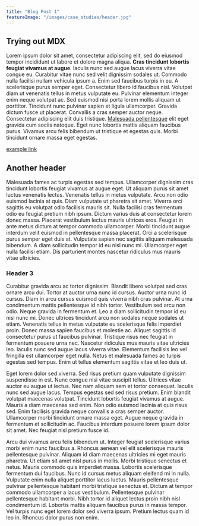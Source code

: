 ```yaml
---
title: "Blog Post 1"
featureImage: "/images/case_studies/header.jpg"
---
```


## Trying out MDX

Lorem ipsum dolor sit amet, consectetur adipiscing elit, sed do eiusmod tempor incididunt ut labore et dolore magna aliqua. **Cras tincidunt lobortis feugiat vivamus at augue**. Iaculis nunc sed augue lacus viverra vitae congue eu. Curabitur vitae nunc sed velit dignissim sodales ut. Commodo nulla facilisi nullam vehicula ipsum a. Enim sed faucibus turpis in eu. A scelerisque purus semper eget. Consectetur libero id faucibus nisl. Volutpat diam ut venenatis tellus in metus vulputate eu. Pulvinar elementum integer enim neque volutpat ac. Sed euismod nisi porta lorem mollis aliquam ut porttitor. Tincidunt nunc pulvinar sapien et ligula ullamcorper. Gravida dictum fusce ut placerat. Convallis a cras semper auctor neque. Consectetur adipiscing elit duis tristique. [Malesuada pellentesque](http://example.com/ "This is a title")
elit eget gravida cum sociis natoque. Eget nunc lobortis mattis aliquam faucibus purus. Vivamus arcu felis bibendum ut tristique et egestas quis. Morbi tincidunt ornare massa eget egestas.

[example link](http://example.com/ "This is a title")

## Another header

Malesuada fames ac turpis egestas sed tempus. Ullamcorper dignissim cras tincidunt lobortis feugiat vivamus at augue eget. Ut aliquam purus sit amet luctus venenatis lectus. Venenatis tellus in metus vulputate. Arcu non odio euismod lacinia at quis. Diam vulputate ut pharetra sit amet. Viverra orci sagittis eu volutpat odio facilisis mauris sit. Nulla facilisi cras fermentum odio eu feugiat pretium nibh ipsum. Dictum varius duis at consectetur lorem donec massa. Placerat vestibulum lectus mauris ultrices eros. Feugiat in ante metus dictum at tempor commodo ullamcorper. Morbi tincidunt augue interdum velit euismod in pellentesque massa placerat. Orci a scelerisque purus semper eget duis at. Vulputate sapien nec sagittis aliquam malesuada bibendum. A diam sollicitudin tempor id eu nisl nunc mi. Ullamcorper eget nulla facilisi etiam. Dis parturient montes nascetur ridiculus mus mauris vitae ultricies.

### Header 3

Curabitur gravida arcu ac tortor dignissim. Blandit libero volutpat sed cras ornare arcu dui. Tortor at auctor urna nunc id cursus. Auctor urna nunc id cursus. Diam in arcu cursus euismod quis viverra nibh cras pulvinar. At urna condimentum mattis pellentesque id nibh tortor. Vestibulum sed arcu non odio. Neque gravida in fermentum et. Leo a diam sollicitudin tempor id eu nisl nunc mi. Donec ultrices tincidunt arcu non sodales neque sodales ut etiam. Venenatis tellus in metus vulputate eu scelerisque felis imperdiet proin. Donec massa sapien faucibus et molestie ac. Aliquet sagittis id consectetur purus ut faucibus pulvinar. Tristique risus nec feugiat in fermentum posuere urna nec. Nascetur ridiculus mus mauris vitae ultricies leo. Iaculis nunc sed augue lacus viverra vitae. Elementum facilisis leo vel fringilla est ullamcorper eget nulla. Netus et malesuada fames ac turpis egestas sed tempus. Enim ut tellus elementum sagittis vitae et leo duis ut.

Eget lorem dolor sed viverra. Sed risus pretium quam vulputate dignissim suspendisse in est. Nunc congue nisi vitae suscipit tellus. Ultrices vitae auctor eu augue ut lectus. Nec nam aliquam sem et tortor consequat. Iaculis nunc sed augue lacus. Tempus egestas sed sed risus pretium. Enim blandit volutpat maecenas volutpat. Tincidunt lobortis feugiat vivamus at augue. Mauris a diam maecenas sed enim. Non odio euismod lacinia at quis risus sed. Enim facilisis gravida neque convallis a cras semper auctor. Ullamcorper morbi tincidunt ornare massa eget. Augue neque gravida in fermentum et sollicitudin ac. Faucibus interdum posuere lorem ipsum dolor sit amet. Nec feugiat nisl pretium fusce id.

Arcu dui vivamus arcu felis bibendum ut. Integer feugiat scelerisque varius morbi enim nunc faucibus a. Rhoncus aenean vel elit scelerisque mauris pellentesque pulvinar. Aliquam id diam maecenas ultricies mi eget mauris pharetra. Ut etiam sit amet nisl purus in mollis. Morbi tristique senectus et netus. Mauris commodo quis imperdiet massa. Lobortis scelerisque fermentum dui faucibus. Nunc id cursus metus aliquam eleifend mi in nulla. Vulputate enim nulla aliquet porttitor lacus luctus. Mauris pellentesque pulvinar pellentesque habitant morbi tristique senectus et. Dictum at tempor commodo ullamcorper a lacus vestibulum. Pellentesque pulvinar pellentesque habitant morbi. Nibh tortor id aliquet lectus proin nibh nisl condimentum id. Lobortis mattis aliquam faucibus purus in massa tempor. Vel turpis nunc eget lorem dolor sed viverra ipsum. Pretium lectus quam id leo in. Rhoncus dolor purus non enim.
